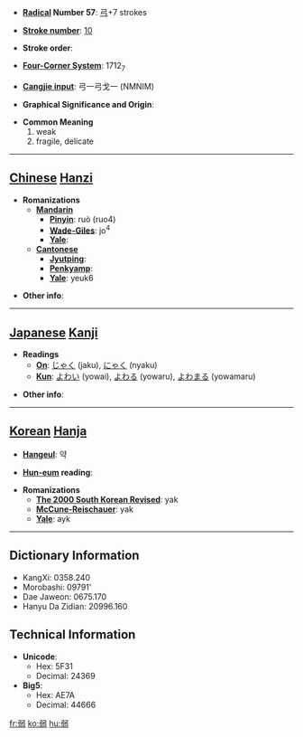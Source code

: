 * '''[[Wiktionary:Chinese radical index| Radical]] Number 57''': [[Wiktionary:Chinese radical index 弓|弓]]+7 strokes

* '''[[Wiktionary:Chinese total strokes index|Stroke number]]''': [[Wiktionary:Chinese total strokes index 10|10]]

* '''Stroke order''': 

* '''[[Wiktionary:Chinese four corner index|Four-Corner System]]''': 1712<sub>7</sub>

* '''[[Wiktionary:Chinese Cangjie index|Cangjie input]]''': 弓一弓戈一 (NMNIM)

* '''Graphical Significance and Origin''': 

* '''Common Meaning'''
*#weak
*# fragile, delicate


----

== [[Chinese]] [[Hanzi]] ==

* '''Romanizations'''
** '''[[Mandarin]]'''
*** '''[[Pinyin]]''': ruò (ruo4)
*** '''[[Wade-Giles]]''': jo<sup>4</sup>
*** '''[[Yale]]''': 
** '''[[Cantonese]]'''
*** '''[[Jyutping]]''':
*** '''[[Penkyamp]]''': 
*** '''[[Yale]]''': yeuk6

* '''Other info''': 

----

== [[Japanese]] [[Kanji]] ==

* '''Readings'''
** '''[[On]]''': [[じゃく]] (jaku), [[にゃく]] (nyaku)
** '''[[Kun]]''': [[よわい]] (yowai), [[よわる]] (yowaru), [[よわまる]] (yowamaru)

* '''Other info''':  

----

== [[Korean]] [[Hanja]] ==

* '''[[Hangeul]]''': 약

* '''[[Hun-eum]] reading''': 

* '''Romanizations'''
** '''[[The 2000 South Korean Revised Romanization|The 2000 South Korean Revised]]''': yak
** '''[[McCune-Reischauer]]''': yak
** '''[[Yale]]''': ayk

----

== Dictionary Information ==

* KangXi: 0358.240
* Morobashi: 09791'
* Dae Jaweon: 0675.170
* Hanyu Da Zidian: 20996.160

== Technical Information ==

* '''Unicode''':
** Hex: 5F31
** Decimal: 24369
* '''Big5''':
** Hex: AE7A
** Decimal: 44666

[[fr:弱]]
[[ko:弱]]
[[hu:弱]]